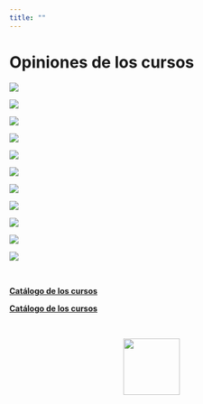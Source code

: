 ```yaml
---
title: ""
---
```


# **Opiniones de los cursos**

![](images/2-01.png)

![](images/3-02.png)

![](images/4-01.png)

![](images/1-01.png)

![](images/3-01.png)

![](images/2.png)

![](images/1.png)

![](images/4.png)

![](images/5.png)

![](images/6.png)

![](images/7.png)

\

[**Catálogo de los cursos**](https://geostyle.github.io/cursos.html)

<a href =  "https://geostyle.github.io/cursos.html" target = "_blank"> **Catálogo de los cursos** </a>

\

<center>
![](images/logo_final.png){width="100"}
</center>